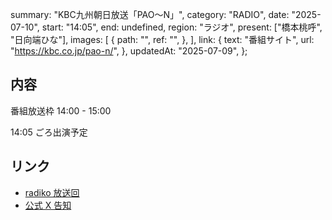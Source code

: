   summary: "KBC九州朝日放送「PAO～N」",
  category: "RADIO",
  date: "2025-07-10",
  start: "14:05",
  end: undefined,
  region: "ラジオ",
  present: ["橋本桃呼", "日向端ひな"],
  images: [
    {
      path: "",
      ref: "",
    },
  ],
  link: {
    text: "番組サイト",
    url: "https://kbc.co.jp/pao-n/",
  },
  updatedAt: "2025-07-09",
};

## 内容

番組放送枠 14:00 - 15:00

14:05 ごろ出演予定

## リンク

- [radiko 放送回](https://radiko.jp/share/?sid=KBC&t=20250710140000)
- [公式 X 告知](https://x.com/takanenofficial/status/1942871358289195370)
